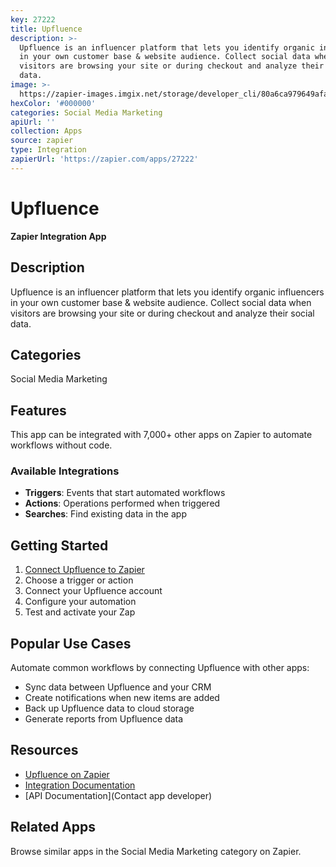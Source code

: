 ```yaml
---
key: 27222
title: Upfluence
description: >-
  Upfluence is an influencer platform that lets you identify organic influencers
  in your own customer base & website audience. Collect social data when
  visitors are browsing your site or during checkout and analyze their social
  data.
image: >-
  https://zapier-images.imgix.net/storage/developer_cli/80a6ca979649afadea1ef643620ffb51.png?auto=format%2Ccompress&ixlib=python-3.0.0&q=50
hexColor: '#000000'
categories: Social Media Marketing
apiUrl: ''
collection: Apps
source: zapier
type: Integration
zapierUrl: 'https://zapier.com/apps/27222'
---
```

# Upfluence

**Zapier Integration App**

## Description

Upfluence is an influencer platform that lets you identify organic influencers in your own customer base & website audience. Collect social data when visitors are browsing your site or during checkout and analyze their social data.

## Categories

Social Media Marketing

## Features

This app can be integrated with 7,000+ other apps on Zapier to automate workflows without code.

### Available Integrations

- **Triggers**: Events that start automated workflows
- **Actions**: Operations performed when triggered
- **Searches**: Find existing data in the app

## Getting Started

1. [Connect Upfluence to Zapier](https://zapier.com/apps/27222)
2. Choose a trigger or action
3. Connect your Upfluence account
4. Configure your automation
5. Test and activate your Zap

## Popular Use Cases

Automate common workflows by connecting Upfluence with other apps:

- Sync data between Upfluence and your CRM
- Create notifications when new items are added
- Back up Upfluence data to cloud storage
- Generate reports from Upfluence data

## Resources

- [Upfluence on Zapier](https://zapier.com/apps/27222)
- [Integration Documentation](https://zapier.com/apps/27222/integrations)
- [API Documentation](Contact app developer)

## Related Apps

Browse similar apps in the Social Media Marketing category on Zapier.
